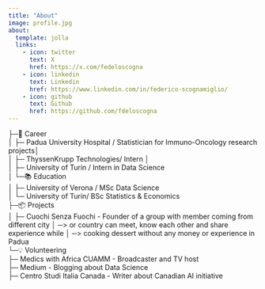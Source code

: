```yaml
---
title: "About"
image: profile.jpg
about:
  template: jolla
  links:
    - icon: twitter
      text: X
      href: https://x.com/fedeloscogna
    - icon: linkedin
      text: Linkedin
      href: https://www.linkedin.com/in/federico-scognamiglio/
    - icon: github
      text: Github
      href: https://github.com/fdeloscogna
---
```


├─💼 Career\
│ ├─ Padua University Hospital / Statistician for Immuno-Oncology research projects│\
│ ├─ ThyssenKrupp Technologies/ Intern │ \
│ ├─ University of Turin / Intern in Data Science \
│ └─📚 Education\
│ ├─ University of Verona / MSc Data Science \
│ └─ University of Turin/ BSc Statistics & Economics\
├─📦 Projects\
│ ├─ Cuochi Senza Fuochi - Founder of a group with member coming from different city │ ─\> or country can meet, know each other and share experience while │ ─\> cooking dessert without any money or experience in Padua\
└─💡 Volunteering\
├─ Medics with Africa CUAMM - Broadcaster and TV host \
├─ Medium - Blogging about Data Science \
├─ Centro Studi Italia Canada - Writer about Canadian AI initiative
